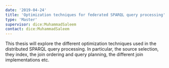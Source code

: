 ```yaml
---
date: '2019-04-24'
title: 'Optimization techniques for federated SPARQL query processing'
type: 'Master'
supervisor: dice:MuhammadSaleem
contact: dice:MuhammadSaleem
---
```


This thesis will explore the different  optimization techniques used in the distributed SPARQL query processing. In particular, the source selection, they index, the join ordering and query planning, the different join implementations etc.
